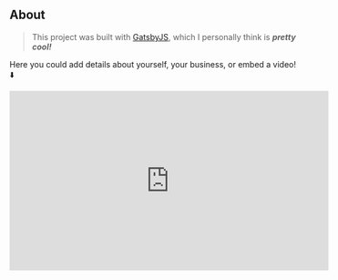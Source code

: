 ## About

> This project was built with <span class="contact-link"><a href="https://www.gatsbyjs.org/">GatsbyJS</a></span>, which I personally think is **_pretty cool!_**

Here you could add details about yourself, your business, or embed a video! ⬇️

<iframe width="560" height="315" src="https://www.youtube.com/embed/a7awIQrY66c" title="YouTube video player" frameborder="0" allow="accelerometer; autoplay; clipboard-write; encrypted-media; gyroscope; picture-in-picture" allowfullscreen></iframe>
